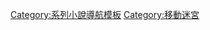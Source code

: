 {{Navbox with columns
| name=The Maze Runner
| title = [[詹姆士·達許納]]的{{link-en|移動迷宮系列|The Maze Runner (series)|移動迷宮系列}}
| listclass = hlist
| state = {{{state|}}}
|colstyle=text-align:center;background:plain;
|col1width=33%
|col2width=33%
|col3width=33%
|col1header=<big>[[移動迷宮]]
|col2header=<big>{{link-en|移動迷宮2：焦土試煉 (小說)|The Scorch Trials|焦土試煉}}
|col3header=<big>{{link-en|移動迷宮3：死亡解藥 (小說)|The Death Cure|死亡解藥}}
|col1={{Navbox with columns|child |col1header=[[移動迷宮 (電影)|第一集電影]]<br/>[[移動迷宮 (原聲帶)|原聲帶]]}}
|col2={{Navbox with columns|child |col1header=[[移動迷宮：焦土試煉|第二集電影]]}}
|col3={{Navbox with columns|child |col1header=[[移動迷宮：死亡解藥|第三集電影]]}}

| group1 = 前傳
| list1  =
* {{link-en|移動迷宮前傳：格殺指令 (小說)|The Kill Order|格殺指令}}（2012）
* {{link-en|移動迷宮前傳：閃焰密碼 (小說)|The Fever Code|閃焰密碼}}（2016）

| group2 = 其他	
| list2  = 
* [[移動迷宮系列電影|系列電影]]

}}<noinclude>
{{collapsible option}}
{{DEFAULTSORT:Maze Runner, The}}
[[Category:系列小說導航模板]]
[[Category:移動迷宮]]
</noinclude>